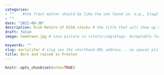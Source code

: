 ```yaml
---
categories:  
- ""    #the front matter should be like the one found in, e.g., blog2.md. It cannot be like the normal Rmd we used
- ""
date: "2021-09-30"
description: Risk-Return of DJIA stocks # the title that will show up once someone gets to this page
draft: false
image: hometown.jpg # save picture in \static\img\blogs. Acceptable formats= jpg, jpeg, or png . Your iPhone pics wont work

keywords: ""
slug: earlylife/ # slug ies the shorthand URL address... no spaces plz
title: Born and raised in Preston
---
```


```r
knitr::opts_chunk$set(echo=TRUE)
```
